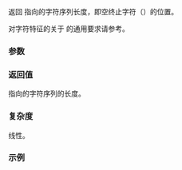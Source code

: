 {{cpp/string/char_traits/title|length}}
{{cpp/string/char_traits/navbar}}
{{ddcl|notes={{mark constexpr since c++17}}|
static std::size_t length( const char_type* s );
}}

返回 {{c|s}} 指向的字符序列长度，即空终止字符（{{c|char_type()}}）的位置。

对字符特征的关于 {{tt|X::length}} 的通用要求请参考{{named req|CharTraits}}。

===参数===
{{par begin}}
{{par|s|指向要返回长度的字符序列的指针}}
{{par end}}

===返回值===
{{c|s}} 指向的字符序列的长度。

===复杂度===
线性。

===示例===
{{example
|code=
#include &lt;iomanip&gt;
#include &lt;iostream&gt;
#include &lt;string&gt;

void print(const char* str)
{
    std::cout &lt;&lt; std::quoted(str) &lt;&lt; " 的长度 = "
              &lt;&lt; std::char_traits&lt;char&gt;::length(str) &lt;&lt; '\n';
}

int main()
{
    print("foo");
    
    std::string s{"booo"};
    print(s.c_str());
}
|output=
"foo" 的长度 = 3
"booo" 的长度 = 4
}}

{{langlinks|de|en|es|fr|it|ja|pt|ru}}